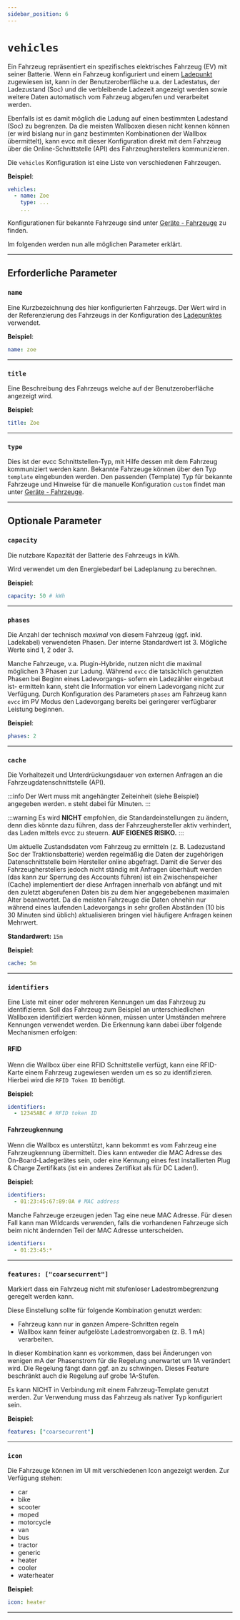 ```yaml
---
sidebar_position: 6
---
```



# `vehicles`

Ein Fahrzeug repräsentiert ein spezifisches elektrisches Fahrzeug (EV) mit seiner Batterie. Wenn ein Fahrzeug konfiguriert und einem [Ladepunkt](loadpoints#vehicle) zugewiesen ist, kann in der Benutzeroberfläche u.a. der Ladestatus, der Ladezustand (Soc) und die verbleibende Ladezeit angezeigt werden sowie weitere Daten automatisch vom Fahrzeug abgerufen und verarbeitet werden.

Ebenfalls ist es damit möglich die Ladung auf einen bestimmten Ladestand (Soc) zu begrenzen. Da die meisten Wallboxen diesen nicht kennen können (er wird bislang nur in ganz bestimmten Kombinationen der Wallbox übermittelt), kann evcc mit dieser Konfiguration direkt mit dem Fahrzeug über die Online-Schnittstelle (API) des Fahrzeugherstellers kommunizieren.

Die `vehicles` Konfiguration ist eine Liste von verschiedenen Fahrzeugen.

**Beispiel**:

```yaml
vehicles:
  - name: Zoe
    type: ...
    ...
```

Konfigurationen für bekannte Fahrzeuge sind unter [Geräte - Fahrzeuge](/docs/devices/vehicles) zu finden.

Im folgenden werden nun alle möglichen Parameter erklärt.

---

## Erforderliche Parameter

### `name`

Eine Kurzbezeichnung des hier konfigurierten Fahrzeugs. Der Wert wird in der Referenzierung des Fahrzeugs in der Konfiguration des [Ladepunktes](loadpoints#vehicle) verwendet.

**Beispiel**:

```yaml
name: zoe
```

---

### `title`

Eine Beschreibung des Fahrzeugs welche auf der Benutzeroberfläche angezeigt wird.

**Beispiel**:

```yaml
title: Zoe
```

---

### `type`

Dies ist der evcc Schnittstellen-Typ, mit Hilfe dessen mit dem Fahrzeug kommuniziert werden kann. Bekannte Fahrzeuge können über den Typ `template` eingebunden werden. Den passenden (Template) Typ für bekannte Fahrzeuge und Hinweise für die manuelle Konfiguration `custom` findet man unter [Geräte - Fahrzeuge](/docs/devices/vehicles).

---

## Optionale Parameter

### `capacity`

Die nutzbare Kapazität der Batterie des Fahrzeugs in kWh.

Wird verwendet um den Energiebedarf bei Ladeplanung zu berechnen.

**Beispiel**:

```yaml
capacity: 50 # kWh
```

---

### `phases`

Die Anzahl der technisch _maximal_ von diesem Fahrzeug (ggf. inkl. Ladekabel) verwendeten Phasen.
Der interne Standardwert ist 3. Mögliche Werte sind 1, 2 oder 3.

Manche Fahrzeuge, v.a. Plugin-Hybride, nutzen nicht die maximal möglichen 3 Phasen zur Ladung. Während `evcc` die tatsächlich genutzten Phasen bei Beginn eines Ladevorgangs- sofern ein Ladezähler eingebaut ist- ermitteln kann, steht die Information vor einem Ladevorgang nicht zur Verfügung.
Durch Konfiguration des Parameters `phases` am Fahrzeug kann `evcc` im PV Modus den Ladevorgang bereits bei geringerer verfügbarer Leistung beginnen.

**Beispiel**:

```yaml
phases: 2
```

---

### `cache`

Die Vorhaltezeit und Unterdrückungsdauer von externen Anfragen an die Fahrzeugdatenschnittstelle (API).

:::info
Der Wert muss mit angehängter Zeiteinheit (siehe Beispiel) angegeben werden.
`m` steht dabei für Minuten.
:::

:::warning
Es wird **NICHT** empfohlen, die Standardeinstellungen zu ändern, denn dies könnte dazu führen, dass der Fahrzeughersteller aktiv verhindert, das Laden mittels evcc zu steuern. **AUF EIGENES RISIKO.**
:::

Um aktuelle Zustandsdaten vom Fahrzeug zu ermitteln (z. B. Ladezustand Soc der Traktionsbatterie) werden regelmäßig die Daten der zugehörigen Datenschnittstelle beim Hersteller online abgefragt. Damit die Server des Fahrzeugherstellers jedoch nicht ständig mit Anfragen überhäuft werden (das kann zur Sperrung des Accounts führen) ist ein Zwischenspeicher (Cache) implementiert der diese Anfragen innerhalb von abfängt und mit den zuletzt abgerufenen Daten bis zu dem hier angegebebenen maximalen Alter beantwortet.
Da die meisten Fahrzeuge die Daten ohnehin nur während eines laufenden Ladevorgangs in sehr großen Abständen (10 bis 30 Minuten sind üblich) aktualisieren bringen viel häufigere Anfragen keinen Mehrwert.

**Standardwert:** `15m`

**Beispiel**:

```yaml
cache: 5m
```

---

### `identifiers`

Eine Liste mit einer oder mehreren Kennungen um das Fahrzeug zu identifizieren. Soll das Fahrzeug zum Beispiel an unterschiedlichen Wallboxen identifiziert werden können, müssen unter Umständen mehrere Kennungen verwendet werden. Die Erkennung kann dabei über folgende Mechanismen erfolgen:

#### RFID

Wenn die Wallbox über eine RFID Schnittstelle verfügt, kann eine RFID-Karte einem Fahrzeug zugewiesen werden um es so zu identifizieren. Hierbei wird die `RFID Token ID` benötigt.

**Beispiel**:

```yaml
identifiers:
  - 12345ABC # RFID token ID
```

#### Fahrzeugkennung

Wenn die Wallbox es unterstützt, kann bekommt es vom Fahrzeug eine Fahrzeugkennung übermittelt. Dies kann entweder die MAC Adresse des On-Board-Ladegerätes sein, oder eine Kennung eines fest installierten Plug & Charge Zertifikats (ist ein anderes Zertifikat als für DC Laden!).

**Beispiel**:

```yaml
identifiers:
  - 01:23:45:67:89:0A # MAC address
```

Manche Fahrzeuge erzeugen jeden Tag eine neue MAC Adresse. Für diesen Fall kann man Wildcards verwenden, falls die vorhandenen Fahrzeuge sich beim nicht ändernden Teil der MAC Adresse unterscheiden.

```yaml
identifiers:
  - 01:23:45:*
```

---

### `features: ["coarsecurrent"]`

Markiert dass ein Fahrzeug nicht mit stufenloser Ladestrombegrenzung geregelt werden kann.

Diese Einstellung sollte für folgende Kombination genutzt werden:

- Fahrzeug kann nur in ganzen Ampere-Schritten regeln
- Wallbox kann feiner aufgelöste Ladestromvorgaben (z. B. 1 mA) verarbeiten.

In dieser Kombination kann es vorkommen, dass bei Änderungen von wenigen mA der Phasenstrom für die Regelung unerwartet um 1A verändert wird. Die Regelung fängt dann ggf. an zu schwingen. Dieses Feature beschränkt auch die Regelung auf grobe 1A-Stufen.

Es kann NICHT in Verbindung mit einem Fahrzeug-Template genutzt werden. Zur Verwendung muss das Fahrzeug als nativer Typ konfiguriert sein.

**Beispiel**:

```yaml
features: ["coarsecurrent"]
```

---

### `icon`

Die Fahrzeuge können im UI mit verschiedenen Icon angezeigt werden. Zur Verfügung stehen:

- car
- bike
- scooter
- moped
- motorcycle
- van
- bus
- tractor
- generic
- heater
- cooler
- waterheater

**Beispiel**:

```yaml
icon: heater
```

---
